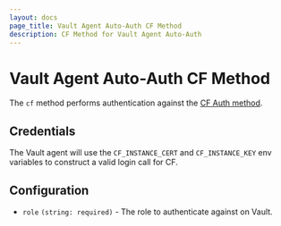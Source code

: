 ```yaml
---
layout: docs
page_title: Vault Agent Auto-Auth CF Method
description: CF Method for Vault Agent Auto-Auth
---
```


# Vault Agent Auto-Auth CF Method

The `cf` method performs authentication against the [CF Auth
method](/docs/auth/cf).

## Credentials

The Vault agent will use the `CF_INSTANCE_CERT` and `CF_INSTANCE_KEY` env variables to
construct a valid login call for CF.

## Configuration

- `role` `(string: required)` - The role to authenticate against on Vault.
